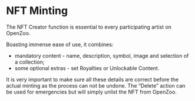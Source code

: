 # NFT Minting

The NFT Creator function is essential to every participating artist on OpenZoo. 

Boasting immense ease of use, it combines:

*   mandatory content - name, description, symbol, image and selection of a collection;
*   some optional extras - set Royalties or Unlockable Content.

It is very important to make sure all these details are correct before the actual minting as the process can not be undone. The “Delete” action can be used for emergencies but will simply unlist the NFT from OpenZoo.

